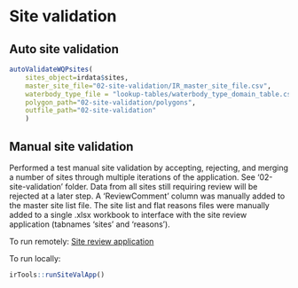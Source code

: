 
# Site validation


## Auto site validation
```r
autoValidateWQPsites(
	sites_object=irdata$sites,
	master_site_file="02-site-validation/IR_master_site_file.csv",
	waterbody_type_file = "lookup-tables/waterbody_type_domain_table.csv",
	polygon_path="02-site-validation/polygons",
	outfile_path="02-site-validation"
	)
```

## Manual site validation
Performed a test manual site validation by accepting, rejecting, and merging a number of sites through multiple iterations of the application. See '02-site-validation' folder. 
Data from all sites still requiring review will be rejected at a later step. A 'ReviewComment' column was manually added to the master site list file. The site list and flat reasons files were 
manually added to a single .xlsx workbook to interface with the site review application (tabnames 'sites' and 'reasons').

To run remotely:
[Site review application](https://udwq.shinyapps.io/site-review-demo/){target="_blank"}

To run locally:
```r
irTools::runSiteValApp()
```



